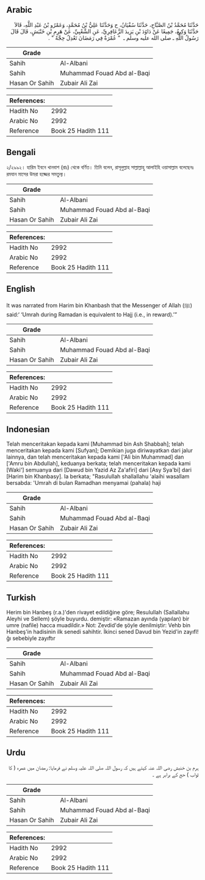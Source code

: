 ## Arabic


<div dir="rtl" lang="ar" style={{fontSize:'larger',backgroundColor:'#f8f9fa',padding:20}}>
حَدَّثَنَا مُحَمَّدُ بْنُ الصَّبَّاحِ، حَدَّثَنَا سُفْيَانُ، ح وَحَدَّثَنَا عَلِيُّ بْنُ مُحَمَّدٍ، وَعَمْرُو بْنُ عَبْدِ اللَّهِ، قَالاَ حَدَّثَنَا وَكِيعٌ، جَمِيعًا عَنْ دَاوُدَ بْنِ يَزِيدَ الزَّعَافِرِيِّ، عَنِ الشَّعْبِيِّ، عَنْ هَرِمِ بْنِ خَنْبَشٍ، قَالَ قَالَ رَسُولُ اللَّهِ ـ صلى الله عليه وسلم ـ ‏ "‏ عُمْرَةٌ فِي رَمَضَانَ تَعْدِلُ حِجَّةً ‏"‏ ‏.‏
</div>
<div style={{backgroundColor:'#f8f9fa',padding:20, marginBottom: 10}}><table> <thead> <tr> <th>Grade</th> <th></th> </tr> </thead> <tbody> <tr><td>Sahih</td><td>Al-Albani</td></tr><tr><td>Sahih</td><td>Muhammad Fouad Abd al-Baqi</td></tr><tr><td>Hasan Or Sahih</td><td>Zubair Ali Zai</td></tr></tbody></table><table> <thead> <tr> <th>References:</th> <th></th> </tr> </thead> <tbody><tr><td>Hadith No</td><td>2992</td></tr><tr><td>Arabic No</td><td>2992</td></tr><tr><td>Reference</td><td>Book 25 Hadith 111</td></tr></tbody></table></div>

## Bengali


<div dir="ltr" lang="bn" style={{fontSize:'larger',backgroundColor:'#f8f9fa',padding:20}}>
২/২৯৯২। হারিম ইবনে খানবাশ (রাঃ) থেকে বর্ণিত। তিনি বলেন, রাসূলুল্লাহ সাল্লাল্লাহু আলাইহি ওয়াসাল্লাম বলেছেনঃ রমযান মাসের উমরা হজ্জের সমতুল্য।
</div>
<div style={{backgroundColor:'#f8f9fa',padding:20, marginBottom: 10}}><table> <thead> <tr> <th>Grade</th> <th></th> </tr> </thead> <tbody> <tr><td>Sahih</td><td>Al-Albani</td></tr><tr><td>Sahih</td><td>Muhammad Fouad Abd al-Baqi</td></tr><tr><td>Hasan Or Sahih</td><td>Zubair Ali Zai</td></tr></tbody></table><table> <thead> <tr> <th>References:</th> <th></th> </tr> </thead> <tbody><tr><td>Hadith No</td><td>2992</td></tr><tr><td>Arabic No</td><td>2992</td></tr><tr><td>Reference</td><td>Book 25 Hadith 111</td></tr></tbody></table></div>

## English


<div dir="ltr" lang="en" style={{fontSize:'larger',backgroundColor:'#f8f9fa',padding:20}}>
It was narrated from Harim bin Khanbash that the Messenger of Allah (ﷺ) said:‘ ‘Umrah during Ramadan is equivalent to Hajj (i.e., in reward).’”
</div>
<div style={{backgroundColor:'#f8f9fa',padding:20, marginBottom: 10}}><table> <thead> <tr> <th>Grade</th> <th></th> </tr> </thead> <tbody> <tr><td>Sahih</td><td>Al-Albani</td></tr><tr><td>Sahih</td><td>Muhammad Fouad Abd al-Baqi</td></tr><tr><td>Hasan Or Sahih</td><td>Zubair Ali Zai</td></tr></tbody></table><table> <thead> <tr> <th>References:</th> <th></th> </tr> </thead> <tbody><tr><td>Hadith No</td><td>2992</td></tr><tr><td>Arabic No</td><td>2992</td></tr><tr><td>Reference</td><td>Book 25 Hadith 111</td></tr></tbody></table></div>

## Indonesian


<div dir="ltr" lang="id" style={{fontSize:'larger',backgroundColor:'#f8f9fa',padding:20}}>
Telah menceritakan kepada kami [Muhammad bin Ash Shabbah]; telah menceritakan kepada kami [Sufyan]; Demikian juga diriwayatkan dari jalur lainnya, dan telah menceritakan kepada kami ['Ali bin Muhammad] dan ['Amru bin Abdullah], keduanya berkata; telah menceritakan kepada kami [Waki'] semuanya dari [Dawud bin Yazid Az Za'afiri] dari [Asy Sya'bi] dari [Harim bin Khanbasy]. Ia berkata; "Rasulullah shallallahu 'alaihi wasallam bersabda: 'Umrah di bulan Ramadhan menyamai (pahala) haji
</div>
<div style={{backgroundColor:'#f8f9fa',padding:20, marginBottom: 10}}><table> <thead> <tr> <th>Grade</th> <th></th> </tr> </thead> <tbody> <tr><td>Sahih</td><td>Al-Albani</td></tr><tr><td>Sahih</td><td>Muhammad Fouad Abd al-Baqi</td></tr><tr><td>Hasan Or Sahih</td><td>Zubair Ali Zai</td></tr></tbody></table><table> <thead> <tr> <th>References:</th> <th></th> </tr> </thead> <tbody><tr><td>Hadith No</td><td>2992</td></tr><tr><td>Arabic No</td><td>2992</td></tr><tr><td>Reference</td><td>Book 25 Hadith 111</td></tr></tbody></table></div>

## Turkish


<div dir="ltr" lang="tr" style={{fontSize:'larger',backgroundColor:'#f8f9fa',padding:20}}>
Herim bin Hanbeş (r.a.)'den rivayet edildiğine göre; Resulullah (Sallallahu Aleyhi ve Sellem) şöyle buyurdu. demiştir: «Ramazan ayında (yapılan) bir umre (nafile) hacca muadildir.» Not: Zevdid'de şöyle denilmiştir: Vehb bin Hanbeş'in hadisinin ilk senedi sahihtir. İkinci sened Davud bin Yezid'in zayıfl!ğı sebebiyle zayıftır
</div>
<div style={{backgroundColor:'#f8f9fa',padding:20, marginBottom: 10}}><table> <thead> <tr> <th>Grade</th> <th></th> </tr> </thead> <tbody> <tr><td>Sahih</td><td>Al-Albani</td></tr><tr><td>Sahih</td><td>Muhammad Fouad Abd al-Baqi</td></tr><tr><td>Hasan Or Sahih</td><td>Zubair Ali Zai</td></tr></tbody></table><table> <thead> <tr> <th>References:</th> <th></th> </tr> </thead> <tbody><tr><td>Hadith No</td><td>2992</td></tr><tr><td>Arabic No</td><td>2992</td></tr><tr><td>Reference</td><td>Book 25 Hadith 111</td></tr></tbody></table></div>

## Urdu


<div dir="rtl" lang="ur" style={{fontSize:'larger',backgroundColor:'#f8f9fa',padding:20}}>
ہرم بن خنبش رضی اللہ عنہ کہتے ہیں کہ رسول اللہ صلی اللہ علیہ وسلم نے فرمایا: رمضان میں عمرہ ( کا ثواب ) حج کے برابر ہے ۔
</div>
<div style={{backgroundColor:'#f8f9fa',padding:20, marginBottom: 10}}><table> <thead> <tr> <th>Grade</th> <th></th> </tr> </thead> <tbody> <tr><td>Sahih</td><td>Al-Albani</td></tr><tr><td>Sahih</td><td>Muhammad Fouad Abd al-Baqi</td></tr><tr><td>Hasan Or Sahih</td><td>Zubair Ali Zai</td></tr></tbody></table><table> <thead> <tr> <th>References:</th> <th></th> </tr> </thead> <tbody><tr><td>Hadith No</td><td>2992</td></tr><tr><td>Arabic No</td><td>2992</td></tr><tr><td>Reference</td><td>Book 25 Hadith 111</td></tr></tbody></table></div>